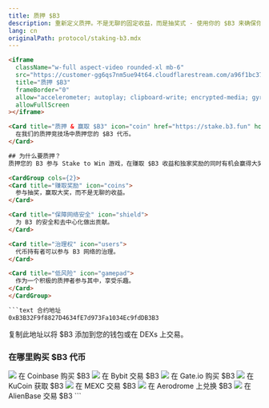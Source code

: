 ```yaml
---
title: 质押 $B3
description: 重新定义质押。不是无聊的固定收益，而是抽奖式 - 使用你的 $B3 来确保你在基于机会的游戏中的质押份额，你可以赢得大奖。
lang: cn
originalPath: protocol/staking-b3.mdx
---
```

```html
<iframe
  className="w-full aspect-video rounded-xl mb-6"
  src="https://customer-gg6qs7nm5ue94t64.cloudflarestream.com/a96f1bc377aa869dd18364cf336c372c/iframe?muted=true&loop=true&autoplay=true&poster=https%3A%2F%2Fcustomer-gg6qs7nm5ue94t64.cloudflarestream.com%2Fa96f1bc377aa869dd18364cf336c372c%2Fthumbnails%2Fthumbnail.jpg%3Ftime%3D%26height%3D600"
  title="质押 $B3"
  frameBorder="0"
  allow="accelerometer; autoplay; clipboard-write; encrypted-media; gyroscope; picture-in-picture"
  allowFullScreen
></iframe>

<Card title="质押 & 赢取 $B3" icon="coin" href="https://stake.b3.fun" horizontal>
  在我们的质押竞技场中质押您的 $B3 代币。
</Card>

## 为什么要质押？
质押您的 B3 参与 Stake to Win 游戏，在赚取 $B3 收益和独家奖励的同时有机会赢得大奖。

<CardGroup cols={2}>
<Card title="赚取奖励" icon="coins">
  参与抽奖，赢取大奖，而不是无聊的收益。
</Card>

<Card title="保障网络安全" icon="shield">
  为 B3 的安全和去中心化做出贡献。
</Card>

<Card title="治理权" icon="users">
  代币持有者可以参与 B3 网络的治理。
</Card>

<Card title="低风险" icon="gamepad">
  作为一个积极的质押者参与其中，享受乐趣。
</Card>
</CardGroup>

```text 合约地址
0xB3B32F9f8827D4634fE7d973Fa1034Ec9fdDB3B3
```
复制此地址以将 $B3 添加到您的钱包或在 DEXs 上交易。


### 在哪里购买 $B3 代币

<CardGroup cols={3}>
  <Card title="Coinbase" href="https://www.coinbase.com/price/b3-base" horizontal>
    <img src="/images/coinbase-logo.svg" className="w-full bg-black aspect-video object-contain rounded-lg p-2 my-3" />
    在 Coinbase 购买 $B3
  </Card>

  <Card title="Bybit" href="https://www.bybit.com/en/trade/spot/B3/USDT" horizontal>
    <img src="/images/bybit-logo.svg" className="w-full bg-black aspect-video object-contain rounded-lg p-2 my-3" />
    在 Bybit 交易 $B3
  </Card>

  <Card title="Gate.io" href="https://www.gate.io/trade/B3_USDT" horizontal>
    <img src="/images/gateio-logo.svg" className="w-full bg-black aspect-video object-contain rounded-lg p-2 my-3" />
    在 Gate.io 购买 $B3
  </Card>

  <Card title="KuCoin" href="https://trade.kucoin.com/B3-USDT?utm_source=community_partner_info" horizontal>
    <img src="/images/kucoin-logo.avif" className="w-full bg-black aspect-video object-contain rounded-lg p-2 my-3" />
    在 KuCoin 获取 $B3
  </Card>

  <Card title="MEXC" href="https://www.mexc.com/exchange/B3_USDT" horizontal>
    <img src="/images/mexc-logo.svg" className="w-full bg-black aspect-video object-contain rounded-lg p-2 my-3" />
    在 MEXC 交易 $B3
  </Card>

  <Card title="Aerodrome" href="https://aerodrome.finance/swap?from=eth&to=0xb3b32f9f8827d4634fe7d973fa1034ec9fddb3b3&chain0=8453&chain1=8453" horizontal>
    <img src="/images/aerodrome-logo.svg" className="w-full bg-black aspect-video object-contain rounded-lg p-2 my-3" />
    在 Aerodrome 上兑换 $B3
  </Card>

  <Card title="AlienBase" href="https://app.alienbase.xyz/?outputCurrency=0xB3B32F9f8827D4634fE7d973Fa1034Ec9fddb3B3&chainId=8453" horizontal>
    <img src="/images/alienbase-logo.svg" className="w-full bg-black aspect-video object-contain rounded-lg p-2 my-3" />
    在 AlienBase 交易 $B3
  </Card>
</CardGroup>
```
